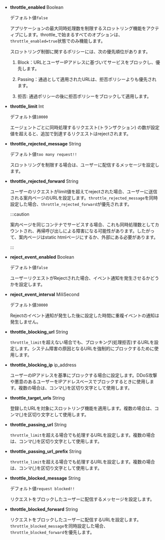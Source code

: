 -   **throttle_enabled** <span class='type'>Boolean</span>

    デフォルト値`false`

    アプリケーションの最大同時処理数を制限するスロットリング機能をアクティブにします。throttle\_で始まるすべてのオプションは、`throttle_enabled=true`状態でのみ機能します。

    スロットリング制御に関するポリシーには、次の優先順位があります。

    1.  Block：URLとユーザーIPアドレスに基づいてサービスをブロックし、優先します。

    2.  Passing：通過として適用されたURLは、拒否ポリシーよりも優先されます。

    3.  拒否: 通過ポリシーの後に拒否ポリシーをブロックして適用します。

-   **throttle_limit** <span class='type'>Int</span>

    デフォルト値`10000`

    エージェントごとに同時処理するリクエスト(トランザクション) の数が設定値を超えると、追加で到達するリクエストはrejectされます。

-   **throttle_rejected_message** <span class='type'>String</span>

    デフォルト値`too many request!!`

    スロットリングを制限する場合は、ユーザーに配信するメッセージを設定します。

-   **throttle_rejected_forward** <span class='type'>String</span>

    ユーザーのリクエストがlimit値を超えてrejectされた場合、ユーザーに送信される案内ページのURLを設定します。`throttle_rejected_message`を同時設定した場合、`throttle_rejected_forward`が優先されます。

    :::caution

    案内ページを同じコンテナでサービスする場合、これも同時処理数としてカウントされ、再帰呼び出しによる障害になる可能性があります。したがって、案内ページはstatic htmlページにするか、外部にある必要があります。

    :::

-   **reject_event_enabled** <span class='type'>Boolean</span>

    デフォルト値`false`

    ユーザーリクエストがRejectされた場合、イベント通知を発生させるかどうかを設定します。

-   **reject_event_interval** <span class='type'>MiliSecond</span>

    デフォルト値`30000`

    Rejectのイベント通知が発生した後に設定した時間に重複イベントの通知は発生しません。

-   **throttle_blocking_url** <span class='type'>String</span>

    `throttle_limit`を超えない場合でも、ブロッキング(処理拒否)するURLを設定します。システム障害の原因となるURLを強制的にブロックするために使用します。

-   **throttle_blocking_ip** <span class='type'>ip_address</span>

    ユーザーのIPアドレスを基準にブロックする場合に設定します。DDoS攻撃や悪意のあるユーザーをIPアドレスベースでブロックするときに使用します。複数の場合は、コンマ(,)を区切り文字として使用します。

-   **throttle_target_urls** <span class='type'>String</span>

    登録したURLを対象にスロットリング機能を適用します。複数の場合は、コンマ(,)を区切り文字として使用します。

-   **throttle_passing_url** <span class='type'>String</span>

    `throttle_limit`を超える場合でも処理するURLを設定します。複数の場合は、コンマ(,)を区切り文字として使用します。

-   **throttle_passing_url_prefix** <span class='type'>String</span>

    `throttle_limit`を超える場合でも処理するURLを設定します。複数の場合は、コンマ(,)を区切り文字として使用します。

-   **throttle_blocked_message** <span class='type'>String</span>

    デフォルト値`request blocked!!`

    リクエストをブロックしたユーザーに配信するメッセージを設定します。

-   **throttle_blocked_forward** <span class='type'>String</span>

    リクエストをブロックしたユーザーに配信するURLを設定します。`throttle_blocked_message`を同時設定した場合、`throttle_blocked_forward`を優先します。
